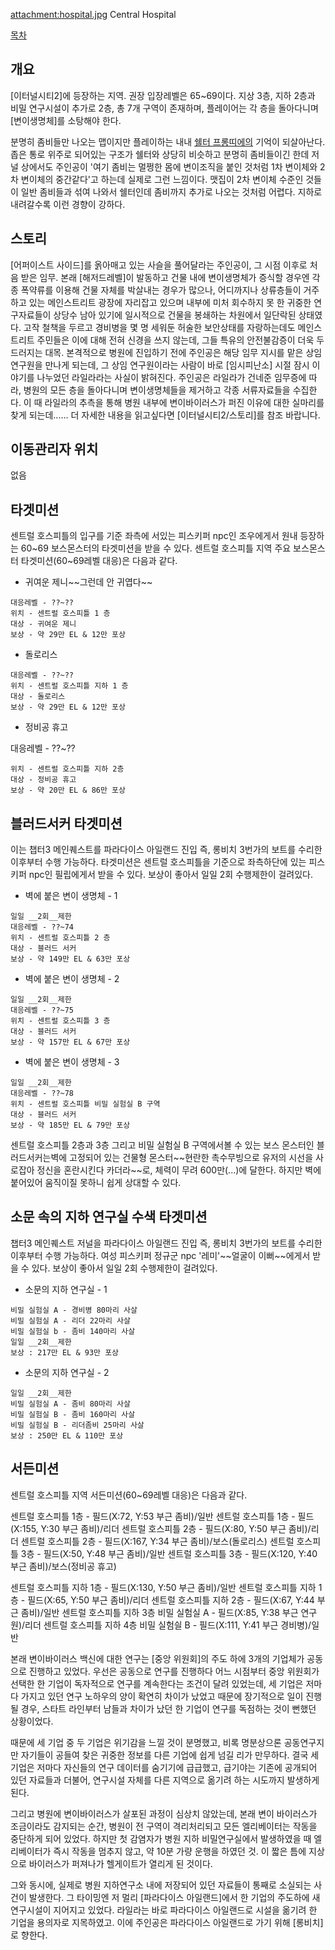 attachment:hospital.jpg
Central Hospital

[[목차]]

== 개요 ==

[이터널시티2]에 등장하는 지역. 권장 입장레벨은 65~69이다. 지상 3층, 지하 2층과 비밀 연구시설이 추가로 2층, 총 7개 구역이 존재하며, 플레이어는 각 층을 돌아다니며 [변이생명체]를 소탕해야 한다.

분명히 좀비들만 나오는 맵이지만 플레이하는 내내 [[쉘터 프롱띠에]]의 기억이 되살아난다. 좁은 통로 위주로 되어있는 구조가 쉘터와 상당히 비슷하고 분명히 좀비들이긴 한데 저널 상에서도 주인공이 '여기 좀비는 멀쩡한 몸에 변이조직을 붙인 것처럼 1차 변이체와 2차 변이체의 중간같다'고 하는데 실제로 그런 느낌이다. 맷집이 2차 변이체 수준인 것들이 일반 좀비들과 섞여 나와서 쉘터인데 좀비까지 추가로 나오는 것처럼 어렵다. 지하로 내려갈수록 이런 경향이 강하다.

== 스토리 ==
[어퍼이스트 사이드]를 옭아매고 있는 사슬을 풀어달라는 주인공이, 그 시점 이후로 처음 받은 임무. 본래 [해저드레벨]이 발동하고 건물 내에 변이생명체가 증식할 경우엔 각종 폭약류를 이용해 건물 자체를 박살내는 경우가 많으나, 어디까지나 상류층들이 거주하고 있는 메인스트리트 광장에 자리잡고 있으며 내부에 미처 회수하지 못 한 귀중한 연구자료들이 상당수 남아 있기에 일시적으로 건물을 봉쇄하는 차원에서 일단락된 상태였다. 고작 철책을 두르고 경비병을 몇 명 세워둔 허술한 보안상태를 자랑하는데도 메인스트리트 주민들은 이에 대해 전혀 신경을 쓰지 않는데, 그들 특유의 안전불감증이 더욱 두드러지는 대목.
본격적으로 병원에 진입하기 전에 주인공은 해당 임무 지시를 맡은 상임 연구원을 만나게 되는데, 그 상임 연구원이라는 사람이 바로 [임시피난소] 시절 잠시 이야기를 나누었던 라일라라는 사실이 밝혀진다. 주인공은 라일라가 건네준 임무증에 따라, 병원의 모든 층을 돌아다니며 변이생명체들을 제거하고 각종 서류자료들을 수집한다. 이 때 라일라의 추측을 통해 병원 내부에 변이바이러스가 퍼진 이유에 대한 실마리를 찾게 되는데......
더 자세한 내용을 읽고싶다면 [이터널시티2/스토리]를 참조 바랍니다.
== 이동관리자 위치 == 
없음

== 타겟미션 ==
센트럴 호스피틀의 입구를 기준 좌측에 서있는 피스키퍼 npc인 조우에게서 원내 등장하는 60~69 보스몬스터의 타겟미션을 받을 수 있다. 센트럴 호스피틀 지역 주요 보스몬스터 타겟미션(60~69레벨 대응)은 다음과 같다.

* 귀여운 제니~~그런데 안 귀엽다~~
 대응레벨 - ??~??
 위치 - 센트럴 호스피틀 1 층
 대상 - 귀여운 제니
 보상 - 약 29만 EL & 12만 포상
* 돌로리스
 대응레벨 - ??~??
 위치 - 센트럴 호스피틀 지하 1 층
 대상 - 돌로리스
 보상 - 약 29만 EL & 12만 포상
* 정비공 휴고
대응레벨 - ??~??
 위치 - 센트럴 호스피틀 지하 2층
 대상 - 정비공 휴고
 보상 - 약 20만 EL & 86만 포상

== 블러드서커 타겟미션 ==
이는 챕터3 메인퀘스트를 파라다이스 아일랜드 진입 즉, 롱비치 3번가의 보트를 수리한 이후부터 수행 가능하다. 타겟미션은 센트럴 호스피틀을 기준으로 좌측하단에 있는 피스키퍼 npc인 필립에게서 받을 수 있다. 보상이 좋아서 일일 2회 수행제한이 걸려있다.

* 벽에 붙은 변이 생명체 - 1
 일일 __2회__제한
 대응레벨 - ??~74
 위치 - 센트럴 호스피틀 2 층
 대상 - 블러드 서커
 보상 - 약 149만 EL & 63만 포상
* 벽에 붙은 변이 생명체 - 2
 일일 __2회__제한
 대응레벨 - ??~75
 위치 - 센트럴 호스피틀 3 층
 대상 - 블러드 서커
 보상 - 약 157만 EL & 67만 포상
* 벽에 붙은 변이 생명체 - 3
 일일 __2회__제한
 대응레벨 - ??~78
 위치 - 센트럴 호스피틀 비밀 실험실 B 구역 
 대상 - 블러드 서커
 보상 - 약 185만 EL & 79만 포상


센트럴 호스피틀 2층과 3층 그리고 비밀 실험실 B 구역에서볼 수 있는 보스 몬스터인 블러드서커는벽에 고정되어 있는 건물형 몬스터~~현란한 촉수무빙으로 유저의 시선을 사로잡아 정신을 혼란시킨다 카더라~~로, 체력이 무려 600만(...)에 달한다. 하지만 벽에 붙어있어 움직이질 못하니 쉽게 상대할 수 있다.

== 소문 속의 지하 연구실 수색 타겟미션 ==
챕터3 메인퀘스트 저널을 파라다이스 아일랜드 진입 즉, 롱비치 3번가의 보트를 수리한 이후부터 수행 가능하다. 여성 피스키퍼 정규군 npc '레미'~~얼굴이 이뻐~~에게서 받을 수 있다. 보상이 좋아서 일일 2회 수행제한이 걸려있다.

* 소문의 지하 연구실 - 1
 비밀 실험실 A - 경비병 80마리 사살
 비밀 실험실 A - 리더 22마리 사살
 비밀 실험실 b - 좀비 140마리 사살
 일일 __2회__제한
 보상 : 217만 EL & 93만 포상
* 소문의 지하 연구실 - 2
 일일 __2회__제한
 비밀 실험실 A - 좀비 80마리 사살 
 비밀 실험실 B - 좀비 160마리 사살
 비밀 실험실 B - 리더좀비 25마리 사살
 보상 : 250만 EL & 110만 포상

== 서든미션 ==
센트럴 호스피틀 지역 서든미션(60~69레벨 대응)은 다음과 같다.

센트럴 호스피틀 1층 - 필드(X:72, Y:53 부근 좀비)/일반
센트럴 호스피틀 1층 - 필드(X:155, Y:30 부근 좀비)/리더
센트럴 호스피틀 2층 - 필드(X:80, Y:50 부근 좀비)/리더
센트럴 호스피틀 2층 - 필드(X:167, Y:34 부근 좀비)/보스(돌로리스)
센트럴 호스피틀 3층 - 필드(X:50, Y:48 부근 좀비)/일반
센트럴 호스피틀 3층 - 필드(X:120, Y:40 부근 좀비)/보스(정비공 휴고)

센트럴 호스피틀 지하 1층 - 필드(X:130, Y:50 부근 좀비)/일반
센트럴 호스피틀 지하 1층 - 필드(X:65, Y:50 부근 좀비)/리더
센트럴 호스피틀 지하 2층 - 필드(X:67, Y:44 부근 좀비)/일반
센트럴 호스피틀 지하 3층 비밀 실험실 A - 필드(X:85, Y:38 부근 연구원)/리더
센트럴 호스피틀 지하 4층 비밀 실험싈 B - 필드(X:111, Y:41 부근 경비병)/일반




{{{#!html
<div style="border: 3px solid Orange;padding:10px;margin-bottom:0px"><b style="font-size:18px">주의! 내용 누설이 있습니다.</b>

본 항목과 하위 항목은 작품의 줄거리나 결말, 반전요소를 설명하고 있습니다.
내용 누설을 원하지 않는다면 이 문서를 닫아 주세요.
</div>}}}

본래 변이바이러스 백신에 대한 연구는 [중앙 위원회]의 주도 하에 3개의 기업체가 공동으로 진행하고 있었다. 우선은 공동으로 연구를 진행하다 어느 시점부터 중앙 위원회가 선택한 한 기업이 독자적으로 연구를 계속한다는 조건이 달려 있었는데, 세 기업은 저마다 가지고 있던 연구 노하우의 양이 확연히 차이가 났었고 때문에 장기적으로 일이 진행될 경우, 스타트 라인부터 남들과 차이가 났던 한 기업이 연구를 독점하는 것이 뻔했던 상황이었다.

때문에 세 기업 중 두 기업은 위기감을 느낄 것이 분명했고, 비록 명분상으론 공동연구지만 자기들이 공들여 찾은 귀중한 정보를 다른 기업에 쉽게 넘길 리가 만무하다. 결국 세 기업은 저마다 자신들의 연구 데이터를 숨기기에 급급했고, 급기야는 기존에 공개되어 있던 자료들과 더불어, 연구시설 자체를 다른 지역으로 옮기려 하는 시도까지 발생하게 된다.

그리고 병원에 변이바이러스가 살포된 과정이 심상치 않았는데, 본래 변이 바이러스가 조금이라도 감지되는 순간, 병원이 전 구역이 격리처리되고 모든 엘리베이터는 작동을 중단하게 되어 있었다. 하지만 첫 감염자가 병원 지하 비밀연구실에서 발생하였을 때 엘리베이터가 즉시 작동을 멈추지 않고, 약 10분 가량 운행을 하였던 것. 이 짧은 틈에 지상으로 바이러스가 퍼져나가 헬게이트가 열리게 된 것이다.

그와 동시에, 실제로 병원 지하연구소 내에 저장되어 있던 자료들이 통째로 소실되는 사건이 발생한다. 그 타이밍엔 저 멀리 [파라다이스 아일랜드]에서 한 기업의 주도하에 새 연구시설이 지어지고 있었다. 라일라는 바로 파라다이스 아일랜드로 시설을 옮기려 한 기업을 용의자로 지목하였고. 이에 주인공은 파라다이스 아일랜드로 가기 위해 [롱비치]로 향한다.
